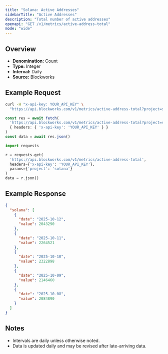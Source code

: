 ```yaml
---
title: "Solana: Active Addresses"
sidebarTitle: "Active Addresses"
description: "Total number of active addresses"
openapi: "GET /v1/metrics/active-address-total"
mode: "wide"
---
```


## Overview

- **Denomination:** Count
- **Type:** Integer
- **Interval:** Daily
- **Source:** Blockworks

## Example Request

<CodeGroup>

```bash cURL
curl -H "x-api-key: YOUR_API_KEY" \
  "https://api.blockworks.com/v1/metrics/active-address-total?project=solana"
```

```typescript TypeScript
const res = await fetch(
  'https://api.blockworks.com/v1/metrics/active-address-total?project=solana',
  { headers: { 'x-api-key': 'YOUR_API_KEY' } }
)
const data = await res.json()
```

```python Python
import requests

r = requests.get(
  'https://api.blockworks.com/v1/metrics/active-address-total',
  headers={'x-api-key': 'YOUR_API_KEY'},
  params={'project': 'solana'}
)
data = r.json()
```

</CodeGroup>

## Example Response

```json
{
  "solana": [
    {
      "date": "2025-10-12",
      "value": 2043290
    },
    {
      "date": "2025-10-11",
      "value": 2264521
    },
    {
      "date": "2025-10-10",
      "value": 2322898
    },
    {
      "date": "2025-10-09",
      "value": 2146460
    },
    {
      "date": "2025-10-08",
      "value": 2084890
    }
  ]
}
```

## Notes
- Intervals are daily unless otherwise noted.
- Data is updated daily and may be revised after late-arriving data.
